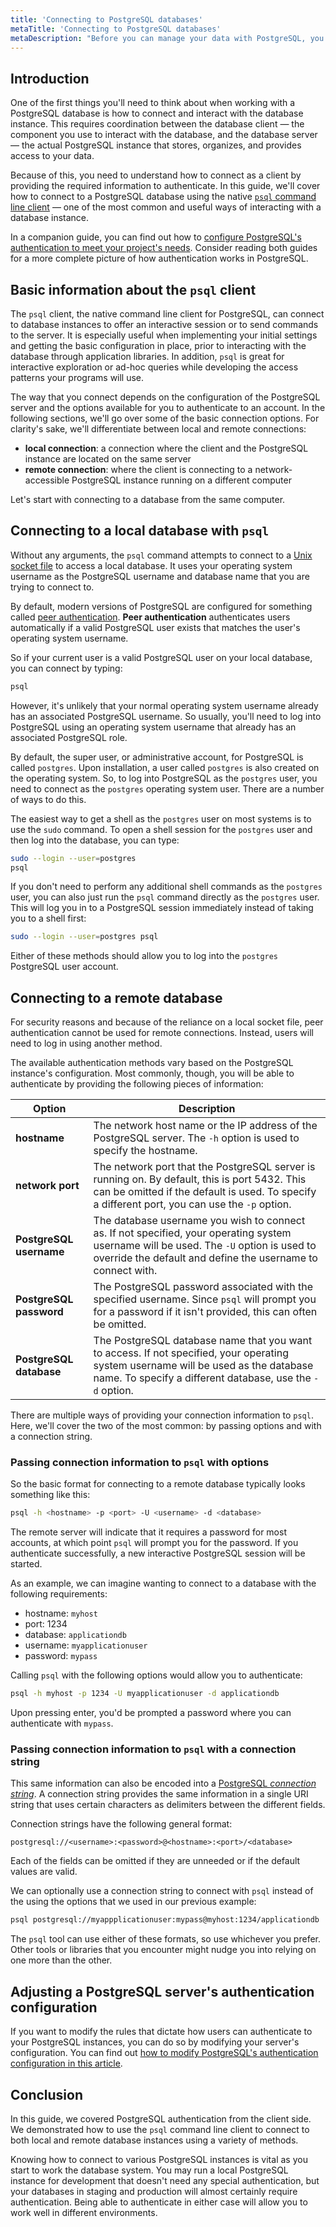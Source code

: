 ```yaml
---
title: 'Connecting to PostgreSQL databases'
metaTitle: 'Connecting to PostgreSQL databases'
metaDescription: "Before you can manage your data with PostgreSQL, you need to be able to connect to the database server.  In this guide, we'll use the `psql` command line client to demonstrate how to connect to PostgreSQL databases."
---
```


## Introduction

One of the first things you'll need to think about when working with a PostgreSQL database is how to connect and interact with the database instance.  This requires coordination between the database client — the component you use to interact with the database, and the database server — the actual PostgreSQL instance that stores, organizes, and provides access to your data.

Because of this, you need to understand how to connect as a client by providing the required information to authenticate.  In this guide, we'll cover how to connect to a PostgreSQL database using the native [`psql` command line client](https://www.postgresql.org/docs/current/app-psql.html) — one of the most common and useful ways of interacting with a database instance.

In a companion guide, you can find out how to [configure PostgreSQL's authentication to meet your project's needs](/postgresql/authentication-and-authorization/configuring-user-authentication).  Consider reading both guides for a more complete picture of how authentication works in PostgreSQL.

## Basic information about the `psql` client

The `psql` client, the native command line client for PostgreSQL, can connect to database instances to offer an interactive session or to send commands to the server.  It is especially useful when implementing your initial settings and getting the basic configuration in place, prior to interacting with the database through application libraries.  In addition, `psql` is great for interactive exploration or ad-hoc queries while developing the access patterns your programs will use.

The way that you connect depends on the configuration of the PostgreSQL server and the options available for you to authenticate to an account.  In the following sections, we'll go over some of the basic connection options.  For clarity's sake, we'll differentiate between local and remote connections:

* **local connection**: a connection where the client and the PostgreSQL instance are located on the same server 
* **remote connection**: where the client is connecting to a network-accessible PostgreSQL instance running on a different computer

Let's start with connecting to a database from the same computer.

## Connecting to a local database with `psql`

Without any arguments, the `psql` command attempts to connect to a [Unix socket file](https://en.wikipedia.org/wiki/Unix_file_types) to access a local database.  It uses your operating system username as the PostgreSQL username and database name that you are trying to connect to.

By default, modern versions of PostgreSQL are configured for something called [peer authentication](https://www.postgresql.org/docs/current/auth-peer.html).  **Peer authentication** authenticates users automatically if a valid PostgreSQL user exists that matches the user's operating system username.

So if your current user is a valid PostgreSQL user on your local database, you can connect by typing:

```bash
psql
```

However, it's unlikely that your normal operating system username already has an associated PostgreSQL username.  So usually, you'll need to log into PostgreSQL using an operating system username that already has an associated PostgreSQL role.

By default, the super user, or administrative account, for PostgreSQL is called `postgres`.  Upon installation, a user called `postgres` is also created on the operating system.  So, to log into PostgreSQL as the `postgres` user, you need to connect as the `postgres` operating system user.  There are a number of ways to do this.

The easiest way to get a shell as the `postgres` user on most systems is to use the `sudo` command.  To open a shell session for the `postgres` user and then log into the database, you can type:

```bash
sudo --login --user=postgres
psql
```

If you don't need to perform any additional shell commands as the `postgres` user, you can also just run the `psql` command directly as the `postgres` user.  This will log you in to a PostgreSQL session immediately instead of taking you to a shell first:

```bash
sudo --login --user=postgres psql
```

Either of these methods should allow you to log into the `postgres` PostgreSQL user account.

## Connecting to a remote database

For security reasons and because of the reliance on a local socket file, peer authentication cannot be used for remote connections.  Instead, users will need to log in using another method.

The available authentication methods vary based on the PostgreSQL instance's configuration.  Most commonly, though, you will be able to authenticate by providing the following pieces of information:

| **Option** | **Description** |
| ---------- | --------------- |
| **hostname** | The network host name or the IP address of the PostgreSQL server.  The `-h` option is used to specify the hostname. |
| **network port** | The network port that the PostgreSQL server is running on.  By default, this is port 5432.  This can be omitted if the default is used.  To specify a different port, you can use the `-p` option. |
| **PostgreSQL username** | The database username you wish to connect as.  If not specified, your operating system username will be used.  The `-U` option is used to override the default and define the username to connect with. |
| **PostgreSQL password** | The PostgreSQL password associated with the specified username.  Since `psql` will prompt you for a password if it isn't provided, this can often be omitted. |
| **PostgreSQL database** | The PostgreSQL database name that you want to access.  If not specified, your operating system username will be used as the database name.  To specify a different database, use the `-d` option. |

There are multiple ways of providing your connection information to `psql`.  Here, we'll cover the two of the most common: by passing options and with a connection string.

### Passing connection information to `psql` with options

So the basic format for connecting to a remote database typically looks something like this:

```bash
psql -h <hostname> -p <port> -U <username> -d <database>
```

The remote server will indicate that it requires a password for most accounts, at which point `psql` will prompt you for the password.  If you authenticate successfully, a new interactive PostgreSQL session will be started.

As an example, we can imagine wanting to connect to a database with the following requirements:

* hostname: `myhost`
* port: 1234
* database: `applicationdb`
* username: `myapplicationuser`
* password: `mypass`

Calling `psql` with the following options would allow you to authenticate:

```bash
psql -h myhost -p 1234 -U myapplicationuser -d applicationdb
```

Upon pressing enter, you'd be prompted a password where you can authenticate with `mypass`.

### Passing connection information to `psql` with a connection string

This same information can also be encoded into a [PostgreSQL *connection string*](https://www.postgresql.org/docs/current/libpq-connect.html#id-1.7.3.8.3.6).  A connection string provides the same information in a single URI string that uses certain characters as delimiters between the different fields.

Connection strings have the following general format:

```
postgresql://<username>:<password>@<hostname>:<port>/<database>
```

Each of the fields can be omitted if they are unneeded or if the default values are valid.

We can optionally use a connection string to connect with `psql` instead of the using the options that we used in our previous example:

```bash
psql postgresql://myappplicationuser:mypass@myhost:1234/applicationdb
```

The `psql` tool can use either of these formats, so use whichever you prefer.  Other tools or libraries that you encounter might nudge you into relying on one more than the other.

## Adjusting a PostgreSQL server's authentication configuration

If you want to modify the rules that dictate how users can authenticate to your PostgreSQL instances, you can do so by modifying your server's configuration.  You can find out [how to modify PostgreSQL's authentication configuration in this article](/postgresql/authentication-and-authorization/configuring-user-authentication).

## Conclusion

In this guide, we covered PostgreSQL authentication from the client side.  We demonstrated how to use the `psql` command line client to connect to both local and remote database instances using a variety of methods.

Knowing how to connect to various PostgreSQL instances is vital as you start to work the database system.  You may run a local PostgreSQL instance for development that doesn't need any special authentication, but your databases in staging and production will almost certainly require authentication.  Being able to authenticate in either case will allow you to work well in different environments.
